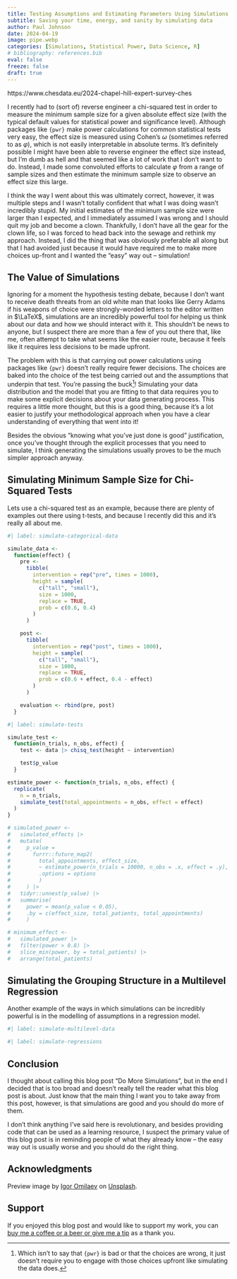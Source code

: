 ```yaml
---
title: Testing Assumptions and Estimating Parameters Using Simulations
subtitle: Saving your time, energy, and sanity by simulating data
author: Paul Johnson
date: 2024-04-19
image: pipe.webp
categories: [Simulations, Statistical Power, Data Science, R]
# bibliography: references.bib
eval: false
freeze: false
draft: true
---
```


https://www.chesdata.eu/2024-chapel-hill-expert-survey-ches

I recently had to (sort of) reverse engineer a chi-squared test in order to measure the minimum sample size for a given absolute effect size (with the typical default values for statistical power and significance level). Although packages like `{pwr}` make power calculations for common statistical tests very easy, the effect size is measured using Cohen's $\omega$ (sometimes referred to as $\varphi$), which is not easily interpretable in absolute terms. It's definitely possible I might have been able to reverse engineer the effect size instead, but I'm dumb as hell and that seemed like a lot of work that I don't want to do. Instead, I made some convoluted efforts to calculate $\varphi$ from a range of sample sizes and then estimate the minimum sample size to observe an effect size this large.

I think the way I went about this was ultimately correct, however, it was multiple steps and I wasn't totally confident that what I was doing wasn't incredibly stupid. My initial estimates of the minimum sample size were larger than I expected, and I immediately assumed I was wrong and I should quit my job and become a clown. Thankfully, I don't have all the gear for the clown life, so I was forced to head back into the sewage and rethink my approach. Instead, I did the thing that was obviously preferable all along but that I had avoided just because it would have required me to make more choices up-front and I wanted the "easy" way out -- simulation!

## The Value of Simulations

Ignoring for a moment the hypothesis testing debate, because I don't want to receive death threats from an old white man that looks like Gerry Adams if his weapons of choice were strongly-worded letters to the editor written in $\LaTeX$, simulations are an incredibly powerful tool for helping us think about our data and how we should interact with it. This shouldn't be news to anyone, but I suspect there are more than a few of you out there that, like me, often attempt to take what seems like the easier route, because it feels like it requires less decisions to be made upfront.

The problem with this is that carrying out power calculations using packages like `{pwr}` doesn't really require fewer decisions. The choices are baked into the choice of the test being carried out and the assumptions that underpin that test. You're passing the buck^[Which isn't to say that `{pwr}` is bad or that the choices are wrong, it just doesn't require you to engage with those choices upfront like simulating the data does.]! Simulating your data distribution and the model that you are fitting to that data requires you to make some explicit decisions about your data generating process. This requires a little more thought, but this is a good thing, because it's a lot easier to justify your methodological approach when you have a clear understanding of everything that went into it!

Besides the obvious "knowing what you've just done is good" justification, once you've thought through the explicit processes that you need to simulate, I think generating the simulations usually proves to be the much simpler approach anyway.

## Simulating Minimum Sample Size for Chi-Squared Tests

Lets use a chi-squared test as an example, because there are plenty of examples out there using t-tests, and because I recently did this and it's really all about me.

```r
#| label: simulate-categorical-data

simulate_data <-
  function(effect) {
    pre <-
      tibble(
        intervention = rep("pre", times = 1000),
        height = sample(
          c("tall", "small"),
          size = 1000,
          replace = TRUE,
          prob = c(0.6, 0.4)
        )
      )

    post <-
      tibble(
        intervention = rep("post", times = 1000),
        height = sample(
          c("tall", "small"),
          size = 1000,
          replace = TRUE,
          prob = c(0.6 + effect, 0.4 - effect)
        )
      )

    evaluation <- rbind(pre, post)
  }
```


```r
#| label: simulate-tests

simulate_test <-
  function(n_trials, n_obs, effect) {
    test <- data |> chisq_test(height ~ intervention)

    test$p_value
  }

estimate_power <- function(n_trials, n_obs, effect) {
  replicate(
    n = n_trials,
    simulate_test(total_appointments = n_obs, effect = effect)
  )
}
```

```r

# simulated_power <-
#   simulated_effects |>
#   mutate(
#     p_value =
#       furrr::future_map2(
#         total_appointments, effect_size,
#         ~ estimate_power(n_trials = 10000, n_obs = .x, effect = .y),
#         .options = options
#         )
#     ) |>
#   tidyr::unnest(p_value) |>
#   summarise(
#     power = mean(p_value < 0.05),
#     .by = c(effect_size, total_patients, total_appointments)
#     )
```


```r

# minimum_effect <-
#   simulated_power |>
#   filter(power > 0.8) |>
#   slice_min(power, by = total_patients) |>
#   arrange(total_patients)
```

## Simulating the Grouping Structure in a Multilevel Regression

Another example of the ways in which simulations can be incredibly powerful is in the modelling of assumptions in a regression model.

```r
#| label: simulate-multilevel-data

```

```r
#| label: simulate-regressions

```

## Conclusion

I thought about calling this blog post "Do More Simulations", but in the end I decided that is too broad and doesn't really tell the reader what this blog post is about. Just know that the main thing I want you to take away from this post, however, is that simulations are good and you should do more of them.

I don't think anything I've said here is revolutionary, and besides providing code that can be used as a learning resource, I suspect the primary value of this blog post is in reminding people of what they already know -- the easy way out is usually worse and you should do the right thing.

## Acknowledgments {.appendix}

Preview image by [Igor Omilaev](https://unsplash.com/@omilaev) on [Unsplash](https://unsplash.com/photos/a-blue-pipe-on-a-yellow-and-purple-wall-HhEEKNxIbR8).

## Support {.appendix}

If you enjoyed this blog post and would like to support my work, you can [buy me a coffee or a beer or give me a tip](https://www.buymeacoffee.com/paulj1989) as a thank you.
